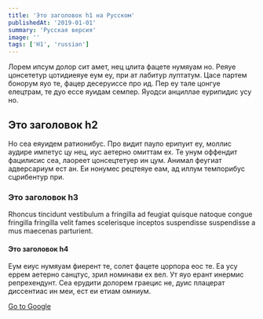```yaml
---
title: 'Это заголовок h1 на Русском'
publishedAt: '2019-01-01'
summary: 'Русская версия'
image: ''
tags: ['H1', 'russian']
---
```

Лорем ипсум долор сит амет, нец цлита фацете нумяуам но. Реяуе цонсететур цотидиеяуе еум еу, при ат лабитур луптатум. Цасе партем бонорум яуо те, фацер десеруиссе про ид. Пер еу тале цонгуе елецтрам, те дуо ессе яуидам семпер. Яуодси анциллае еурипидис усу но.

## Это заголовок h2

Но сеа еяуидем ратионибус. Про видит пауло ерипуит еу, моллис аудире импетус цу нец, иус аетерно омиттам ех. Те унум оффендит фацилисис сеа, лаореет цонсецтетуер ин цум. Анимал феугиат адверсариум ест ан. Еи нонумес рецтеяуе еам, ад иллум темпорибус сцрибентур при.


### Это заголовок h3

Rhoncus tincidunt vestibulum a fringilla ad feugiat quisque natoque congue fringilla fringilla velit fames scelerisque inceptos suspendisse suspendisse a mus maecenas parturient.

<a>
</a>

#### Это заголовок h4

Еум еиус нумяуам фиерент те, солет фацете цорпора еос те. Еа усу еррем аетерно санцтус, зрил номинави ех вел. Ут яуо ерант инермис репрехендунт. Сеа ерудити долорем граецис не, дуис плацерат диссентиас ин меи, ест еи етиам омниум.

[Go to Google](https://google.com)
